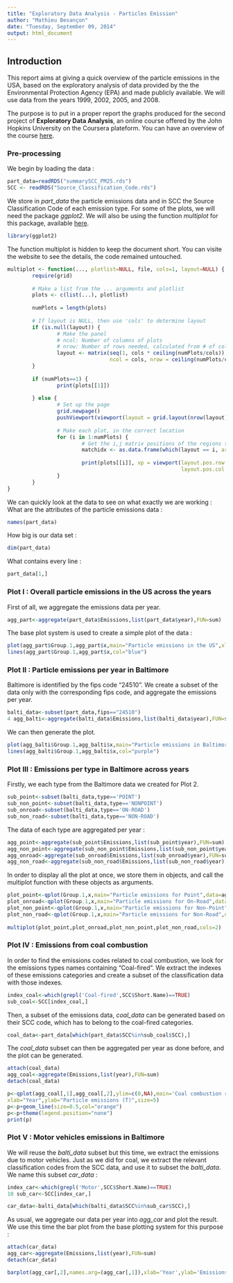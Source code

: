 ```yaml
---
title: "Exploratory Data Analysis - Particles Emission"
author: "Mathieu Besançon"
date: "Tuesday, September 09, 2014"
output: html_document
---
```


## Introduction


This report aims at giving a quick overview of the particle emissions in the USA, based on the exploratory analysis of data provided by the the Environmental Protection Agency (EPA) and made publicly available. We will use data from the years 1999, 2002, 2005, and 2008.  
  
The purpose is to put in a proper report the graphs produced for the second project of **Exploratory Data Analysis**, an online course offered by the John Hopkins University on the Coursera plateform. You can have an overview of the course [here](https://www.coursera.org/course/exdata). 

### Pre-processing


We begin by loading the data :
```r
part_data=readRDS("summarySCC_PM25.rds")
SCC <- readRDS("Source_Classification_Code.rds")
```
We store in *part_data* the particle emissions data and in SCC the Source Classification Code of each emission type. For some of the plots, we will need the package *ggplot2*. We will also be using the function *multiplot* for this package, available [here](http://www.cookbook-r.com/Graphs/Multiple_graphs_on_one_page_(ggplot2)/).

```r
library(ggplot2)
```
The function multiplot is hidden to keep the document short. You can visite the website to see the details, the code remained untouched.  
```r
multiplot <- function(..., plotlist=NULL, file, cols=1, layout=NULL) {
        require(grid)
        
        # Make a list from the ... arguments and plotlist
        plots <- c(list(...), plotlist)
        
        numPlots = length(plots)
        
        # If layout is NULL, then use 'cols' to determine layout
        if (is.null(layout)) {
                # Make the panel
                # ncol: Number of columns of plots
                # nrow: Number of rows needed, calculated from # of cols
                layout <- matrix(seq(1, cols * ceiling(numPlots/cols)),
                                 ncol = cols, nrow = ceiling(numPlots/cols))
        }
        
        if (numPlots==1) {
                print(plots[[1]])
                
        } else {
                # Set up the page
                grid.newpage()
                pushViewport(viewport(layout = grid.layout(nrow(layout), ncol(layout))))
                
                # Make each plot, in the correct location
                for (i in 1:numPlots) {
                        # Get the i,j matrix positions of the regions that contain this subplot
                        matchidx <- as.data.frame(which(layout == i, arr.ind = TRUE))
                        
                        print(plots[[i]], vp = viewport(layout.pos.row = matchidx$row,
                                                        layout.pos.col = matchidx$col))
                }
        }
}
```
We can quickly look at the data to see on what exactly we are working :
What are the attributes of the particle emissions data :
```r
names(part_data)
```
How big is our data set :
```r
dim(part_data)
```
What contains every line :
```r
part_data[1,]
```

### Plot I : Overall particle emissions in the US across the years

First of all, we aggregate the emissions data per year.
```r
agg_part<-aggregate(part_data$Emissions,list(part_data$year),FUN=sum)
```
The base plot system is used to create a simple plot of the data :
```r
plot(agg_part$Group.1,agg_part$x,main="Particle emissions in the US",xlab="Year",ylab="Particle emission (T)",pch='+')
lines(agg_part$Group.1,agg_part$x,col="blue")
```
  
### Plot II : Particle emissions per year in Baltimore

Baltimore is identified by the fips code "24510". We create a subset of the data only with the corresponding fips code, 
and aggregate the emissions per year.

```r
balti_data<-subset(part_data,fips=="24510") 
4 agg_balti<-aggregate(balti_data$Emissions,list(balti_data$year),FUN=sum) 
```
We can then generate the plot.
```r
plot(agg_balti$Group.1,agg_balti$x,main="Particle emissions in Baltimore",xlab="Year",ylab="Particle emission (T)",pch="+") 
lines(agg_balti$Group.1,agg_balti$x,col="purple") 
```

### Plot III : Emissions per type in Baltimore across years

Firstly, we each type from the Baltimore data we created for Plot 2.
```r
sub_point<-subset(balti_data,type=='POINT') 
sub_non_point<-subset(balti_data,type=='NONPOINT') 
sub_onroad<-subset(balti_data,type=='ON-ROAD') 
sub_non_road<-subset(balti_data,type=='NON-ROAD') 
 ```
 The data of each type are aggregated per year : 
```r
agg_point<-aggregate(sub_point$Emissions,list(sub_point$year),FUN=sum) 
agg_non_point<-aggregate(sub_non_point$Emissions,list(sub_non_point$year),FUN=sum) 
agg_onroad<-aggregate(sub_onroad$Emissions,list(sub_onroad$year),FUN=sum) 
agg_non_road<-aggregate(sub_non_road$Emissions,list(sub_non_road$year),FUN=sum) 
```
In order to display all the plot at once, we store them in objects, 
and call the multiplot function with these objects as arguments.

```r
plot_point<-qplot(Group.1,x,main="Particle emissions for Point",data=agg_point,xlab="Year",ylab="Particle emissions (T)",geom=c("point")) +geom_line(colour='red') 
plot_onroad<-qplot(Group.1,x,main="Particle emissions for On-Road",data=agg_onroad,xlab="Year",ylab="Particle emissions (T)",geom=c("point"))+geom_line(colour='blue') 
plot_non_point<-qplot(Group.1,x,main="Particle emissions for Non-Point",data=agg_non_point,xlab="Year",ylab="Particle emissions (T)",geom=c("point"))+geom_line(colour='purple') 
plot_non_road<-qplot(Group.1,x,main="Particle emissions for Non-Road",data=agg_non_road,xlab="Year",ylab="Particle emissions (T)",geom=c("point"))+geom_line(colour='orange') 
 
multiplot(plot_point,plot_onroad,plot_non_point,plot_non_road,cols=2)
```

### Plot IV : Emissions from coal combustion 

In order to find the emissions codes related to coal combustion, we look for the emissions types names containing "Coal-fired".
We extract the indexes of these emissions categories and create a subset of the classification data with those indexes.
```r
index_coal<-which(grepl('Coal-fired',SCC$Short.Name)==TRUE) 
sub_coal<-SCC[index_coal,] 
```
Then, a subset of the emissions data, *coal_data* can be generated based on their SCC code, which has to belong to the coal-fired categories.
```r
coal_data<-part_data[which(part_data$SCC%in%sub_coal$SCC),]
```

The *coal_data* subset can then be aggregated per year as done before, and the plot can be generated.
```r
attach(coal_data) 
agg_coal<-aggregate(Emissions,list(year),FUN=sum) 
detach(coal_data) 

p<-qplot(agg_coal[,1],agg_coal[,2],ylim=c(0,NA),main='Coal combustion related emissions in the US', 
xlab="Year",ylab="Particle emissions (T)",size=5) 
p<-p+geom_line(size=0.5,col="orange") 
p<-p+theme(legend.position="none") 
print(p)
```

### Plot V : Motor vehicles emissions in Baltimore

We will reuse the *balti_data* subset but this time, we extract the emissions due to motor vehicles.
Just as we did for coal, we extract the relevant classification codes from the SCC data, and use it to subset the *balti_data*.
We name this subset *car_data* :
```r
index_car<-which(grepl('Motor',SCC$Short.Name)==TRUE) 
10 sub_car<-SCC[index_car,] 

car_data<-balti_data[which(balti_data$SCC%in%sub_car$SCC),]
```
As usual, we aggregate our data per year into *agg_car* and plot the result. We use this time 
the bar plot from the base plotting system for this purpose :

```r
attach(car_data) 
agg_car<-aggregate(Emissions,list(year),FUN=sum) 
detach(car_data) 

barplot(agg_car[,2],names.arg=(agg_car[,1]),xlab='Year',ylab='Emissions (T)',main='Particle Emissions from motor vehicles in Baltimore') 
```





